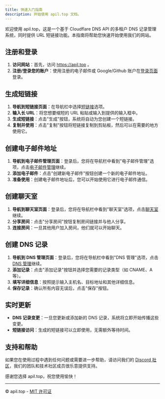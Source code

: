 ---
title: 快速入门指南
description: 开始使用 apil.top 文档。
---

欢迎使用 apil.top，这是一个基于 Cloudflare DNS API 的多租户 DNS 记录管理系统，同时提供 URL 短链接功能。本指南将帮助您快速开始使用我们的网站。

## 注册和登录

1. **访问网站**：首先，访问 https://apil.top 。
3. **注册/登录您的账户**：使用注册的电子邮件或 Google/Github 账户在[登录页面](https://apil.top/login)登录。

## 生成短链接

1. **导航到短链接页面**：在导航栏中选择[短链接](https://apil.top/dashboard/urls)选项。
2. **输入长 URL**：将您想要缩短的 URL 粘贴或输入到提供的输入框中。
3. **生成短链接**：点击"生成"按钮，系统将自动为您创建一个短链接。
4. **复制并使用**：点击"复制"按钮将短链接复制到剪贴板，然后可以在需要的地方使用它。

## 创建电子邮件地址

1. **导航到电子邮件管理页面**：登录后，您将在导航栏中看到"电子邮件管理"选项，点击[电子邮件管理](https://apil.top/emails)继续。
2. **添加电子邮件**：点击"创建新电子邮件"按钮创建一个新的电子邮件地址。
3. **准备使用**：创建电子邮件地址后，您可以开始使用它进行电子邮件通信。

## 创建聊天室

1. **导航到聊天室页面**：登录后，您将在导航栏中看到"聊天室"选项，点击[聊天室](https://apil.top/chat)继续。
2. **分享房间**：点击"分享房间"按钮复制房间链接并与他人分享。
3. **连接房间**：一旦其他用户加入房间，他们就可以开始聊天。

## 创建 DNS 记录

1. **导航到 DNS 管理页面**：登录后，您将在导航栏中看到"DNS 管理"选项，点击[DNS 管理](https://apil.top/dashboard/records)继续。
2. **添加记录**：点击"添加记录"按钮并选择您需要的记录类型（如 CNAME、A 等）。
3. **填写详细信息**：按照提示输入主机名、目标地址和其他详细信息。
4. **保存记录**：确认所有内容无误后，点击"保存"按钮。

## 实时更新

- **DNS 记录变更**：一旦您更新或添加新的 DNS 记录，系统将立即开始传播这些变更。
- **短链接访问**：生成的短链接可以立即使用，无需额外等待时间。

## 支持和帮助

如果您在使用过程中遇到任何问题或需要进一步帮助，请访问我们的 [Discord 社区](https://discord.gg/d68kWCBDEs)，我们的团队和技术社区成员很乐意提供支持。

感谢您选择 apil.top，祝您使用愉快！

---

© apil.top - [MIT 许可证](/LICENSE.md)